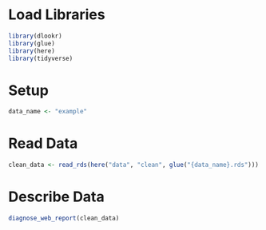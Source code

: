 # Load Libraries
```r
library(dlookr)
library(glue)
library(here)
library(tidyverse)
```

# Setup
```r
data_name <- "example"
```

# Read Data
```r
clean_data <- read_rds(here("data", "clean", glue("{data_name}.rds")))
```

# Describe Data
```r
diagnose_web_report(clean_data)
```
